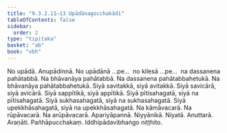 ```yaml
---
title: "9.3.2.11–13 Upādānagocchakādi"
tableOfContents: false
sidebar:
  order: 2
type: "tipitaka"
basket: "ab"
book: "vbh"
---
```



<DynamicBreadcrumb />

<Paragraph number="1552" book="vbh">
No upādā. Anupādinnā. No upādānā …pe…  no kilesā …pe…  na dassanena pahātabbā. Na bhāvanāya pahātabbā. Na dassanena pahātabbahetukā. Na bhāvanāya pahātabbahetukā. Siyā savitakkā, siyā avitakkā. Siyā savicārā, siyā avicārā. Siyā sappītikā, siyā appītikā. Siyā pītisahagatā, siyā na pītisahagatā. Siyā sukhasahagatā, siyā na sukhasahagatā. Siyā upekkhāsahagatā, siyā na upekkhāsahagatā. Na kāmāvacarā. Na rūpāvacarā. Na arūpāvacarā. Apariyāpannā. Niyyānikā. Niyatā. Anuttarā. Araṇāti.

</Paragraph>

<Paragraph number="1553" type="center" book="vbh">
Pañhāpucchakaṃ.



</Paragraph>

<Paragraph number="1554" type="center" book="vbh">
Iddhipādavibhaṅgo niṭṭhito.
</Paragraph>